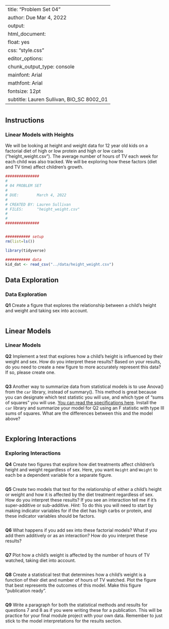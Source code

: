 

---
title: "Problem Set 04"
author: Due Mar 4, 2022
output: 
  html_document:
    float: yes
    css: "style.css"    
editor_options: 
  chunk_output_type: console
mainfont: Arial
mathfont: Arial
fontsize: 12pt
subtitle: Lauren Sullivan, BIO_SC 8002_01
---


# {.tabset .tabset-pills .tabset-fade}

## Instructions

### Linear Models with Heights

We will be looking at height and weight data for 12 year old kids on a factorial diet of high or low protein and high or low carbs ("height_weight.csv"). The average number of hours of TV each week for each child was also tracked. We will be exploring how these factors (diet and TV time) affect children's growth.



```r

###############
#
# 04 PROBLEM SET
# 
# DUE:        March 4, 2022
# 
# CREATED BY: Lauren Sullivan
# FILES:      "height_weight.csv"
#            
#
###############


########### setup
rm(list=ls())

library(tidyverse)

########### data
kid_dat <- read_csv("../data/height_weight.csv")

```



## Data Exploration

### Data Exploration 

**Q1** Create a figure that explores the relationship between a child's height and weight and taking sex into account. 

```r

```

## Linear Models

### Linear Models

**Q2** Implement a test that explores how a child's height is influenced by their weight and sex. How do you interpret these results? Based on your results, do you need to create a new figure to more accurately represent this data?  If so, please create one.

```r



```


**Q3** Another way to summarize data from statistical models is to use Anova(<model name>) from the `car` library, instead of summary(<model name>).  This method is great because you can designate which test statistic you will use, and which type of "sums of squares" you will use. [You can read the specifications here](https://rdrr.io/cran/car/man/Anova.html).  Install the `car` library and summarize your model for Q2 using an F statistic with type III sums of squares.  What are the differences between this and the model above?


```r

```

## Exploring Interactions

### Exploring Interactions


**Q4** Create two figures that explore how diet treatments affect children's height and weight regardless of sex. Here, you want `Height` and `Weight` to each be a dependent variable for a separate figure.

```r

```



**Q5** Create two models that test for the relationship of either a child's height or weight and how it is affected by the diet treatment regardless of sex. How do you interpret these results? If you see an interaction tell me if it's super-additive or sub-additive. *Hint:* To do this you will need to start by making indicator variables for if the diet has high carbs or protein, and these indicator variables should be factors.

```r


```



**Q6** What happens if you add sex into these factorial models?  What if you add them additively or as an interaction?  How do you interpret these results?

```r

```



**Q7** Plot how a child's weight is affected by the number of hours of TV watched, taking diet into account. 

```r


```

**Q8** Create a statistical test that determines how a child's weight is a function of their diet and number of hours of TV watched.  Plot the figure that best represents the outcomes of this model. Make this figure "publication ready".

```r

```


**Q9** Write a paragraph for both the statistical methods and results for questions 7 and 8 as if you were writing these for a publication.  This will be practice for your final module project with your own data. Remember to just stick to the model interpretations for the results section.  


> 
> 






